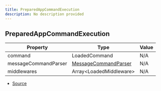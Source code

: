 ```yaml
---
title: PreparedAppCommandExecution
description: No description provided
---
```


## PreparedAppCommandExecution

| Property             | Type                                                       | Value |
| -------------------- | ---------------------------------------------------------- | ----- |
| command              | LoadedCommand                                              | N/A   |
| messageCommandParser | [MessageCommandParser](/docs/classes/MessageCommandParser) | N/A   |
| middlewares          | Array\<LoadedMiddleware>                                   | N/A   |

- [Source](https://github.com/underctrl-io/commandkit/blob/f8cc07d11d2ae5ed7f529adff1649936223e27b2/packages/commandkit/src/app/command-handler/AppCommandHandler.ts#L42)
